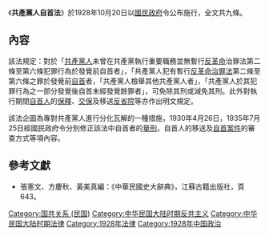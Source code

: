 《'''共產黨人自首法'''》於1928年10月20日以[[國民政府|國民政府]]令公布施行，全文共九條。

== 內容 ==
{{Wikisourceshas|司法院院字第94號解釋}}
該法規定：對於「[[中国共产党员|共產黨人]]未曾在共產黨執行重要職務並無暫行[[反革命|反革命]]治罪法第二條至第六條犯罪行為於發覺前自首者」，「共產黨人犯有暫行[[反革命治罪法|反革命治罪法]]第二條至第六條之罪於發覺前[[自首|自首]]者，「共產黨人檢舉其他共產黨人者」，「共產黨人於其犯罪行為之一部分發覺後自首未經發覺餘罪者」，可免除其刑或減免其刑。此外對執行期間[[自首人|自首人]]的[[保釋|保釋]]、[[交保|交保]]及移送[[反省院|反省院]]等亦作出明文規定。

該法企圖為專對共產黨人進行分化瓦解的一種措施，1930年4月26日，1935年7月25日經國民政府令分別修正該法中自首者的[[量刑|量刑]]，自首人的移送及[[自首案件|自首案件]]的審查方式等項內容。

== 參考文獻 ==
*張憲文、方慶秋、黃美真編：《中華民國史大辭典》，江蘇古籍出版社，頁643。

[[Category:国共关系_(民国)|Category:国共关系 (民国)]]
[[Category:中华民国大陆时期反共主义|Category:中华民国大陆时期反共主义]]
[[Category:中华民国大陆时期法律|Category:中华民国大陆时期法律]]
[[Category:1928年法律|Category:1928年法律]]
[[Category:1928年中国政治|Category:1928年中国政治]]